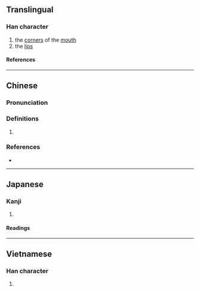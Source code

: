 {{character info/new}}
==Translingual==

===Han character===
{{Han char|rn=30|rad=口|as=05|sn=8|four=67047|canj=RRVP|ids=⿰口民}}

# the [[corner]]s of the [[mouth]]
# the [[lip]]s

====References====
{{Han ref|kx=0181.240|dkj=03429|dj=0399.300|hdz=10609.060|uh=5461}}

----

==Chinese==
{{zh-forms}}

===Pronunciation===
{{zh-pron
|m=wěn
|c=man3,man5
|cat=
}}

===Definitions===
{{zh-hanzi}}

# {{rfdef|zh}}

===References===
* {{R:yue:Hanzi}}

----

==Japanese==

===Kanji===
{{ja-kanji|grade=|rs=口05}}

# {{rfdef|ja|sort=口05}}

====Readings====
{{ja-readings
|on=ぶん, もん
|kun=くちばた
}}

----

==Vietnamese==

===Han character===
{{vi-readings|reading=[[răn]]|rs=口05}}

# {{rfdef|vi|sort=口05}}
